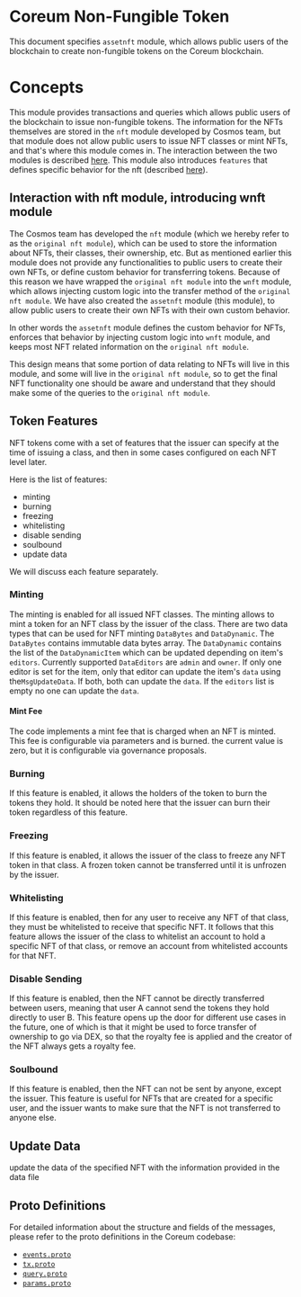 # Coreum Non-Fungible Token

This document specifies `assetnft` module, which allows public users of the blockchain to create
non-fungible tokens on the Coreum blockchain.

# Concepts

This module provides transactions and queries which allows public users of the blockchain to issue
non-fungible tokens. The information for the NFTs themselves are stored in the `nft` module
developed by Cosmos team, but that module does not allow public users to issue NFT classes or mint
NFTs, and that's where this module comes in. The interaction between the two modules is described
[here](#interaction-with-nft-module-introducing-wnft-module). This module also introduces `features`
that defines specific behavior for the nft (described [here](#token-features)).

<a id="interaction-with-nft-module-introducing-wnft-module"></a>

## Interaction with nft module, introducing wnft module

The Cosmos team has developed the `nft` module (which we hereby refer to as the
`original nft module`), which can be used to store the information about NFTs, their classes, their
ownership, etc. But as mentioned earlier this module does not provide any functionalities to public
users to create their own NFTs, or define custom behavior for transferring tokens. Because of this
reason we have wrapped the `original nft module` into the `wnft` module, which allows injecting
custom logic into the transfer method of the `original nft module`. We have also created the
`assetnft` module (this module), to allow public users to create their own NFTs with their own
custom behavior.

In other words the `assetnft` module defines the custom behavior for NFTs, enforces that behavior by
injecting custom logic into `wnft` module, and keeps most NFT related information on the
`original nft module`.

This design means that some portion of data relating to NFTs will live in this module, and some will
live in the `original nft module`, so to get the final NFT functionality one should be aware and
understand that they should make some of the queries to the `original nft module`.

<a id="token-features"></a>

## Token Features

NFT tokens come with a set of features that the issuer can specify at the time of issuing a class,
and then in some cases configured on each NFT level later.

Here is the list of features:

-   minting
-   burning
-   freezing
-   whitelisting
-   disable sending
-   soulbound
-   update data 

We will discuss each feature separately.

### Minting
The minting is enabled for all issued NFT classes. The minting allows to mint a token for an NFT class by the issuer of the class.
There are two data types that can be used for NFT minting `DataBytes` and `DataDynamic`. The `DataBytes` contains immutable data bytes
array. The `DataDynamic` contains the list of the `DataDynamicItem` which can be updated depending on item's `editors`. 
Currently supported `DataEditors` are  `admin` and `owner`. If only one editor is set for the item, only that editor can update the 
item's `data` using the`MsgUpdateData`. If both, both can update the `data`. If the `editors` list is empty no one can update the `data`.

#### Mint Fee
The code implements a mint fee that is charged when an NFT is minted. This fee is configurable via parameters and is burned. the current value is zero, but it is configurable via governance proposals.

### Burning

If this feature is enabled, it allows the holders of the token to burn the tokens they hold. It
should be noted here that the issuer can burn their token regardless of this feature.

### Freezing

If this feature is enabled, it allows the issuer of the class to freeze any NFT token in that class.
A frozen token cannot be transferred until it is unfrozen by the issuer.

### Whitelisting

If this feature is enabled, then for any user to receive any NFT of that class, they must be
whitelisted to receive that specific NFT. It follows that this feature allows the issuer of the
class to whitelist an account to hold a specific NFT of that class, or remove an account from
whitelisted accounts for that NFT.

### Disable Sending

If this feature is enabled, then the NFT cannot be directly transferred between users, meaning that
user A cannot send the tokens they hold directly to user B. This feature opens up the door for
different use cases in the future, one of which is that it might be used to force transfer of
ownership to go via DEX, so that the royalty fee is applied and the creator of the NFT always gets a
royalty fee.

### Soulbound

If this feature is enabled, then the NFT can not be sent by anyone, except the issuer. This feature
is useful for NFTs that are created for a specific user, and the issuer wants to make sure that the
NFT is not transferred to anyone else.

## Update Data
update the data of the specified NFT with the information provided in the data file

## Proto Definitions

For detailed information about the structure and fields of the messages, please refer to the proto definitions in the Coreum codebase:

- [`events.proto`](https://github.com/CoreumFoundation/coreum/blob/master/proto/coreum/asset/nft/v1/event.proto)
- [`tx.proto`](https://github.com/CoreumFoundation/coreum/blob/master/proto/coreum/asset/nft/v1/tx.proto)
- [`query.proto`](https://github.com/CoreumFoundation/coreum/blob/master/proto/coreum/asset/nft/v1/query.proto)
- [`params.proto`](https://github.com/CoreumFoundation/coreum/blob/master/proto/coreum/asset/nft/v1/params.proto)
